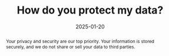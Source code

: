 ---
title: 'How do you protect my data?'
abstract: Your privacy and security are our top priority. Your information is stored securely, and we do not share or sell your data to third parties.
date: '2025-01-20'
banner: /static/hello-world-banner.jpg
---